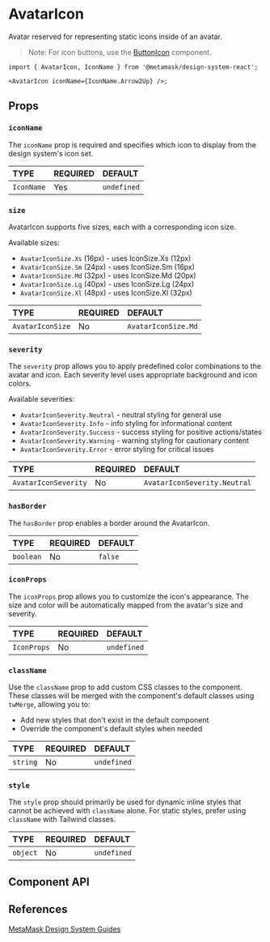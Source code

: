 

# AvatarIcon

Avatar reserved for representing static icons inside of an avatar.

> Note: For icon buttons, use the [ButtonIcon](/docs/react-components-buttonicon--docs) component.

```tsx
import { AvatarIcon, IconName } from '@metamask/design-system-react';

<AvatarIcon iconName={IconName.Arrow2Up} />;
```

<Canvas of={AvatarIconStories.Default} />

## Props

### `iconName`

The `iconName` prop is required and specifies which icon to display from the design system's icon set.

<table>
  <thead>
    <tr>
      <th align="left">TYPE</th>
      <th align="left">REQUIRED</th>
      <th align="left">DEFAULT</th>
    </tr>
  </thead>
  <tbody>
    <tr>
      <td align="left">
        <code>IconName</code>
      </td>
      <td align="left">Yes</td>
      <td align="left">
        <code>undefined</code>
      </td>
    </tr>
  </tbody>
</table>

<Canvas of={AvatarIconStories.IconNameStory} />

### `size`

AvatarIcon supports five sizes, each with a corresponding icon size.

Available sizes:
- `AvatarIconSize.Xs` (16px) - uses IconSize.Xs (12px)
- `AvatarIconSize.Sm` (24px) - uses IconSize.Sm (16px)
- `AvatarIconSize.Md` (32px) - uses IconSize.Md (20px)
- `AvatarIconSize.Lg` (40px) - uses IconSize.Lg (24px)
- `AvatarIconSize.Xl` (48px) - uses IconSize.Xl (32px)

<table>
  <thead>
    <tr>
      <th align="left">TYPE</th>
      <th align="left">REQUIRED</th>
      <th align="left">DEFAULT</th>
    </tr>
  </thead>
  <tbody>
    <tr>
      <td align="left">
        <code>AvatarIconSize</code>
      </td>
      <td align="left">No</td>
      <td align="left">
        <code>AvatarIconSize.Md</code>
      </td>
    </tr>
  </tbody>
</table>

<Canvas of={AvatarIconStories.Size} />

### `severity`

The `severity` prop allows you to apply predefined color combinations to the avatar and icon. Each severity level uses appropriate background and icon colors.

Available severities:
- `AvatarIconSeverity.Neutral` - neutral styling for general use
- `AvatarIconSeverity.Info` - info styling for informational content
- `AvatarIconSeverity.Success` - success styling for positive actions/states
- `AvatarIconSeverity.Warning` - warning styling for cautionary content
- `AvatarIconSeverity.Error` - error styling for critical issues

<table>
  <thead>
    <tr>
      <th align="left">TYPE</th>
      <th align="left">REQUIRED</th>
      <th align="left">DEFAULT</th>
    </tr>
  </thead>
  <tbody>
    <tr>
      <td align="left">
        <code>AvatarIconSeverity</code>
      </td>
      <td align="left">No</td>
      <td align="left">
        <code>AvatarIconSeverity.Neutral</code>
      </td>
    </tr>
  </tbody>
</table>

<Canvas of={AvatarIconStories.Severity} />

### `hasBorder`

The `hasBorder` prop enables a border around the AvatarIcon.

<table>
  <thead>
    <tr>
      <th align="left">TYPE</th>
      <th align="left">REQUIRED</th>
      <th align="left">DEFAULT</th>
    </tr>
  </thead>
  <tbody>
    <tr>
      <td align="left">
        <code>boolean</code>
      </td>
      <td align="left">No</td>
      <td align="left">
        <code>false</code>
      </td>
    </tr>
  </tbody>
</table>

<Canvas of={AvatarIconStories.HasBorder} />

### `iconProps`

The `iconProps` prop allows you to customize the icon's appearance. The size and color will be automatically mapped from the avatar's size and severity.

<table>
  <thead>
    <tr>
      <th align="left">TYPE</th>
      <th align="left">REQUIRED</th>
      <th align="left">DEFAULT</th>
    </tr>
  </thead>
  <tbody>
    <tr>
      <td align="left">
        <code>IconProps</code>
      </td>
      <td align="left">No</td>
      <td align="left">
        <code>undefined</code>
      </td>
    </tr>
  </tbody>
</table>

### `className`

Use the `className` prop to add custom CSS classes to the component. These classes will be merged with the component's default classes using `twMerge`, allowing you to:

- Add new styles that don't exist in the default component
- Override the component's default styles when needed

<table>
  <thead>
    <tr>
      <th align="left">TYPE</th>
      <th align="left">REQUIRED</th>
      <th align="left">DEFAULT</th>
    </tr>
  </thead>
  <tbody>
    <tr>
      <td align="left">
        <code>string</code>
      </td>
      <td align="left">No</td>
      <td align="left">
        <code>undefined</code>
      </td>
    </tr>
  </tbody>
</table>

### `style`

The `style` prop should primarily be used for dynamic inline styles that cannot be achieved with `className` alone. For static styles, prefer using `className` with Tailwind classes.

<table>
  <thead>
    <tr>
      <th align="left">TYPE</th>
      <th align="left">REQUIRED</th>
      <th align="left">DEFAULT</th>
    </tr>
  </thead>
  <tbody>
    <tr>
      <td align="left">
        <code>object</code>
      </td>
      <td align="left">No</td>
      <td align="left">
        <code>undefined</code>
      </td>
    </tr>
  </tbody>
</table>

## Component API

<Controls of={AvatarIconStories.Default} />

## References

[MetaMask Design System Guides](https://www.notion.so/MetaMask-Design-System-Guides-Design-f86ecc914d6b4eb6873a122b83c12940)
